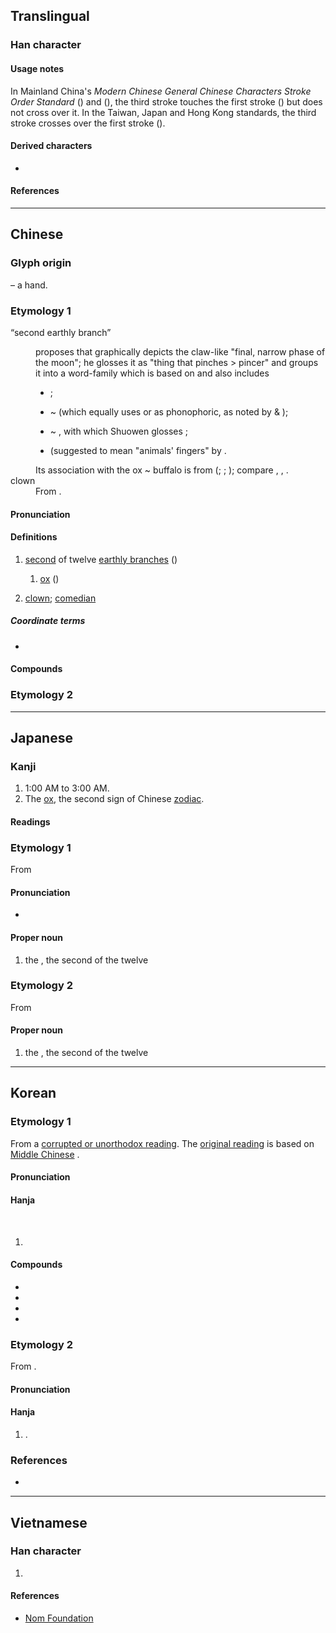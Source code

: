 {{also|醜|표}}
{{character info}}
==Translingual==
{{stroke order|type=animate}}

===Han character===
{{Han char|rn=1|rad=一|as=03|sn=4|four=17105|canj=NG|ids=⿻彐丨}}
{{CJKV-forms|丑|丑|丑|丑}}

====Usage notes====
In Mainland China's ''Modern Chinese General Chinese Characters Stroke Order Standard'' ({{w2|zh|现代汉语通用字笔顺规范}}) and ''{{w|Xiandai Hanyu Guifan Cidian}}'' ({{w2|zh|pref=《|现代汉语规范词典|suf=》}}), the third stroke touches the first stroke ({{zh-l|相接}}) but does not cross over it. In the Taiwan, Japan and Hong Kong standards, the third stroke crosses over the first stroke ({{zh-l|相交}}).

====Derived characters====
* {{l|mul|[[扭]] [[妞]] [[忸]] [[狃]] [[沑]] [[吜]] [[杻]] [[炄]] [[㺲]] [[䏔]] [[䂇]] [[䖡]] [[紐]]([[纽]]) [[衄]] [[粈]] [[䚼]] [[鈕]]([[钮]]) [[靵]] [[䶊]] [[羞]] [[峱]] [[䛝]] [[侴]] [[橻]]}}

====References====
{{Han ref|kx=0077.040|dkj=00023|dj=0154.040|hdz=10012.070|uh=4E11}}

----

==Chinese==

===Glyph origin===
{{Han etym}}
{{liushu|p}} – a hand.

===Etymology 1===
{{zh-forms|alt=丒,㗺,𠃠}}
; “second earthly branch”
: {{zh-ref|Smith (2010)}} proposes that {{och-l|丑}} graphically depicts the claw-like "final, narrow phase of the moon"; he glosses it as "thing that pinches > pincer" and groups it into a word-family which is based on {{och-l|扭|twist, pinch}} and also includes
:*{{och-l|手|hand}};
:*{{och-l|杻}} ~ {{och-l|杽|manacle}} (which equally uses {{och-l|丑}} or {{och-l|手}} as phonophoric, as noted by {{zh-ref|Unger (1995)}} & {{zh-ref|Sagart (1999)}});
:*{{och-l|紐}} ~ {{och-l|鈕|grip handle}}, with which Shuowen glosses {{och-l|丑}};
:*{{och-l|狃|animal tracks}} (suggested to mean "animals' fingers" by {{och-l|Sagart (1999)}}.
: Its association with the ox ~ buffalo is from {{der|zh|aav}} ({{zh-ref|Mei, 1980}}; {{zh-ref|Norman, 1985}}; {{zh-ref|Ferlus, 2013}}); compare {{cog|mkh-vie-pro|*c-luː||water buffalo}}, {{cog|mkh-pro|*krpiʔ ~ *krpiiw ~ *krpuʔ ~ *(kr)puh||buffalo}}, {{cog|aav-pro|*k.r.pu.y||buffalo}}.
; clown
: From {{zh-l|醜|ugly}}.
{{zh-x|以 墨粉 塗 面，其 形 甚 醜。今 省文 為 丑。|His face smeared with black powder, his appearance very "醜" (ugly), which is now graphically simplified to '''"丑" (clown)'''.|ref=徐謂 {{w|Xu Wei}},《南詞敘錄》"Account of Southern Drama"}}

====Pronunciation====
{{zh-pron
|m=chǒu
|c=cau2
|h=pfs=chhú
|mn=xm,qz,tw:thiú/zz:thiúⁿ
|w=2tsheu
|x=chou3
|mc=y
|oc=y
|ma=Zh-chǒu.oga
|cat=a
}}

====Definitions====
{{zh-hanzi}}

# [[second]] of twelve [[earthly branch]]es ({{zh-l|*地支}})
## {{lb|zh|Chinese zodiac}} [[ox]] ({{zh-l|*牛}})
# [[clown]]; [[comedian]]

=====Coordinate terms=====
* {{list:earthly branches/zh}}

====Compounds====
{{zh-der|小丑}}

===Etymology 2===
{{zh-see|醜||ugly}}

{{zh-cat|Intermediate}}

----

==Japanese==

===Kanji===
{{ja-kanji|grade=n|rs=一03}}

# 1:00 AM to 3:00 AM.
# The [[ox]], the second sign of Chinese [[zodiac]].

====Readings====
{{ja-readings
|goon=ちゅ<ちゆ
|kanon=ちゅう<ちう
|on=しゅ<しゆ, しゅう<しう
|kun=うし-
|nanori=ひろ
}}

===Etymology 1===
{{ja-kanjitab|うし|yomi=k}}
{{wp|lang=ja}}
From {{m|ja|牛|tr=ushi||[[bull]]; [[cow]]; [[ox]]}}

====Pronunciation====
{{ja-pron|acc=0|y=k|うし}}
* {{hmp|ja|sort=うし|牛}}

====Proper noun====
{{ja-pos|proper|うし}}

# the {{w|Ox (zodiac)|Ox}}, the second of the twelve {{w|Earthly Branches}}

===Etymology 2===
{{ja-kanjitab|ちゅう|yomi=o}}
From {{der|ja|ltc|丑|tr=trhjuw<sup>X</sup>|sort=ちゅう}}

====Proper noun====
{{ja-pos|proper|ちゅう|hhira=ちう}}

# the {{w|Ox (zodiac)|Ox}}, the second of the twelve {{w|Earthly Branches}}

{{cln|ja|words with multiple readings}}
{{topics|ja|Earthly branches|sort=うし}}

----

==Korean==

===Etymology 1===
From a [[속음|corrupted or unorthodox reading]]. The [[본음|original reading]] is {{ko-l|추}} based on [[Middle Chinese]] {{ltc-l|丑}}.

====Pronunciation====
{{ko-hanja-pron|축}}

====Hanja====
{{ko-hanja-search}}
{{ko-hanja|소|축}}<br>
{{ko-hanja|[[둘째]] [[지지]]|축}}

# {{hanja form of|축|[[ox]]; [[second]] [[earthly branch]]}}

====Compounds====
{{der-top4|Compounds}}
* {{ko-l|축년|丑年}}
* {{ko-l|축시|丑時}}
* {{ko-l|축월|丑月}}
* {{ko-l|축좌|丑坐}}
{{der-bottom}}

===Etymology 2===
From {{der|ko|ltc|-}} {{ltc-l|丑}}. {{hanja-dongguk|튜ᇢ〯|thyǔw}}

====Pronunciation====
{{ko-hanja-pron|추}}

====Hanja====
{{ko-hanja|[[사람]] [[이름]]|추}}

# {{n-g|Used in personal names}}.

===References===
* {{R:hanjadoc|12}}

----

==Vietnamese==

===Han character===
{{vi-readings|reading=[[sửu]], [[giấu]], [[sấu]], [[xấu]]|rs=一03}}

# {{rfdef|vi|sort=一03}}

====References====
* [http://nomfoundation.org/common/nom_details.php?codepoint=4e11&img=1 Nom Foundation]
